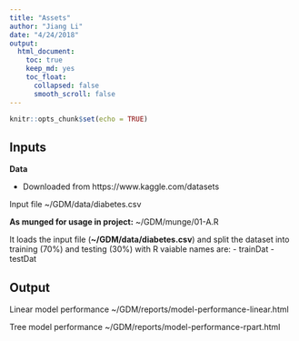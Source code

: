 ```yaml
---
title: "Assets"
author: "Jiang Li"
date: "4/24/2018"
output: 
  html_document:
    toc: true
    keep_md: yes
    toc_float:
      collapsed: false
      smooth_scroll: false
---
```


```r
knitr::opts_chunk$set(echo = TRUE)
```

## Inputs

**Data**

- Downloaded from https://www.kaggle.com/datasets

Input file
~/GDM/data/diabetes.csv

**As munged for usage in project:**
~/GDM/munge/01-A.R


It loads the input file (**~/GDM/data/diabetes.csv**) and split the dataset into training (70%) and testing (30%) with R vaiable names are:
- trainDat
- testDat

## Output

Linear model performance
~/GDM/reports/model-performance-linear.html

Tree model performance
~/GDM/reports/model-performance-rpart.html


